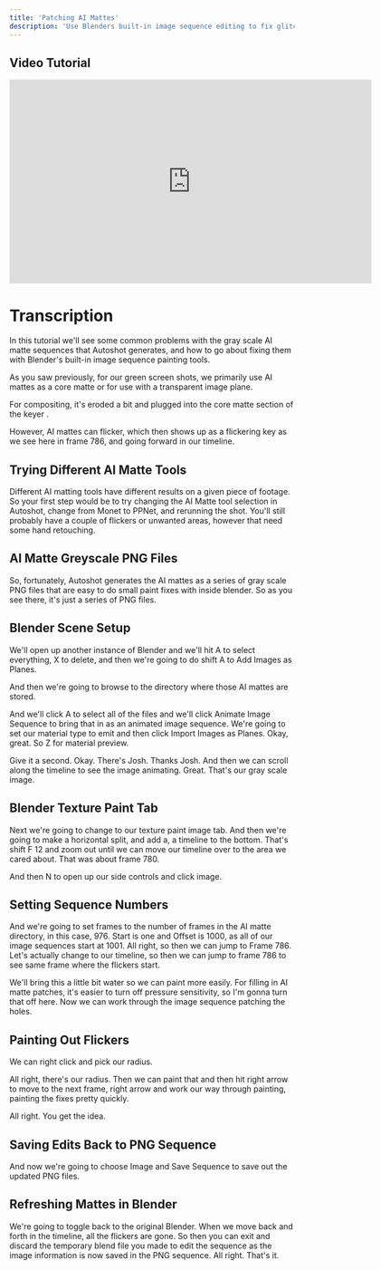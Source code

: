 ```yaml
---
title: 'Patching AI Mattes'
description: 'Use Blenders built-in image sequence editing to fix glitches on AI-generated matte sequences.'
---
```


## Video Tutorial

<iframe src="https://share.descript.com/embed/fp8kEdqfELF" width="640" height="360" frameborder="0" allowfullscreen></iframe>

# Transcription

In this tutorial we'll see some common problems with the gray scale AI matte sequences that Autoshot generates, and how to go about fixing them with Blender's built-in image sequence painting tools. 

As you saw previously, for our green screen shots, we primarily use AI mattes as a core matte or for use with a transparent image plane.

For compositing, it's eroded a bit and plugged into the core matte section of the keyer . 

However, AI mattes can flicker, which then shows up as a flickering key as we see here in frame 786, and going forward in our timeline.


## Trying Different AI Matte Tools

Different AI matting tools have different results on a given piece of footage. So your first step would be to try changing the AI Matte tool selection in Autoshot, change from Monet to PPNet, and rerunning the shot. You'll still probably have a couple of flickers or unwanted areas, however that need some hand retouching.


## AI Matte Greyscale PNG Files

So, fortunately, Autoshot generates the AI mattes as a series of gray scale PNG files that are easy to do small paint fixes with inside blender. So as you see there, it's just a series of PNG files. 


## Blender Scene Setup

We'll open up another instance of Blender and we'll hit A to select everything, X to delete, and then we're going to do shift A to Add Images as Planes.

And then we're going to browse to the directory where those AI mattes are stored.

And we'll click A to select all of the files and we'll click Animate Image Sequence to bring that in as an animated image sequence. We're going to set our material type to emit and then click Import Images as Planes. Okay, great. So Z for material preview.

Give it a second. Okay. There's Josh. Thanks Josh. And then we can scroll along the timeline to see the image animating. Great. That's our gray scale image. 


## Blender Texture Paint Tab

Next we're going to change to our texture paint image tab. And then we're going to make a horizontal split, and add a, a timeline to the bottom. That's shift F 12 and zoom out until we can move our timeline over to the area we cared about. That was about frame 780.

And then N to open up our side controls and click image.


## Setting Sequence Numbers

And we're going to set frames to the number of frames in the AI matte directory, in this case, 976. Start is one and Offset is 1000, as all of our image sequences start at 1001. All right, so then we can jump to Frame 786. Let's actually change to our timeline, so then we can jump to frame 786 to see same frame where the flickers start. 

We'll bring this a little bit water so we can paint more easily. For filling in AI matte patches, it's easier to turn off pressure sensitivity, so I'm gonna turn that off here. Now we can work through the image sequence patching the holes.


## Painting Out Flickers

We can right click and pick our radius.

All right, there's our radius. Then we can paint that and then hit right arrow to move to the next frame, right arrow and work our way through painting, painting the fixes pretty quickly.

All right. You get the idea. 


## Saving Edits Back to PNG Sequence

And now we're going to choose Image and Save Sequence to save out the updated PNG files. 


## Refreshing Mattes in Blender

We're going to toggle back to the original Blender. When we move back and forth in the timeline, all the flickers are gone. So then you can exit and discard the temporary blend file you made to edit the sequence as the image information is now saved in the PNG sequence. All right. That's it.


